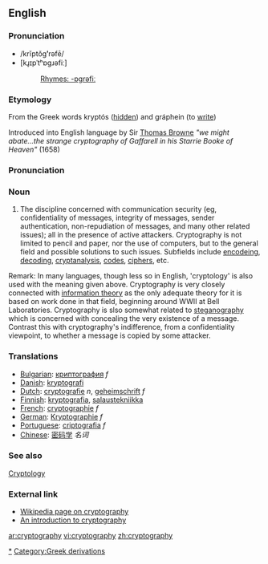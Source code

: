 ==English==
===Pronunciation===
*/krĭptŏg'''ʹ'''rəfē/
*[kɹ̥ɪpˈtʰɒgɹəfiː]
*:[[Rhymes:English:-ɒgrəfiː|Rhymes: -ɒgrəfiː]]
===Etymology===
From the Greek words kryptós ([[hidden]]) and gráphein (to [[write]])

Introduced into English language by Sir [[Thomas Browne]]
''"we might abate...the strange cryptography of Gaffarell in his Starrie Booke of Heaven"'' (1658)
===Pronunciation===

===Noun===
# The discipline concerned with communication security (eg, confidentiality of messages, integrity of messages, sender authentication, non-repudiation of messages, and many other related issues); all in the presence of active attackers. Cryptography is not limited to pencil and paper, nor the use of computers, but to the general field and possible solutions to such issues. Subfields include [[encode|encodeing]], [[decode|decoding]], [[cryptanalysis]], [[code]]s, [[cipher]]s, etc.
Remark: In many languages, though less so in English, 'cryptology' is also used with the meaning given above. Cryptography is very closely connected with [[information theory]] as the only adequate theory for it is based on work done in that field, beginning around WWII at Bell Laboratories. Cryptography is slso somewhat related to [[steganography]] which is concerned with concealing the very existence of a message. Contrast this with cryptography's indifference, from a confidentiality viewpoint, to whether a message is copied by some attacker.

===Translations===
*[[Bulgarian]]: [[криптография]] ''f''
*[[Danish]]: [[kryptografi]]
*[[Dutch]]: [[cryptografie]] ''n'', [[geheimschrift]] ''f''
*[[Finnish]]: [[kryptografia]], [[salaustekniikka]]
*[[French]]: [[cryptographie]] ''f''
*[[German]]: [[Kryptographie]] ''f''
*[[Portuguese]]: [[criptografia]] ''f''
*[[Chinese]]: [[密码学]] ''名词''

===See also===
[[Cryptology]]

=== External link ===
* [http://www.wikipedia.org/wiki/Cryptography Wikipedia page on cryptography]
* [http://www.cryptographyworld.com An introduction to cryptography]
[[Category:Cryptography|*]]
[[Category:Greek derivations]]

[[ar:cryptography]]
[[vi:cryptography]]
[[zh:cryptography]]